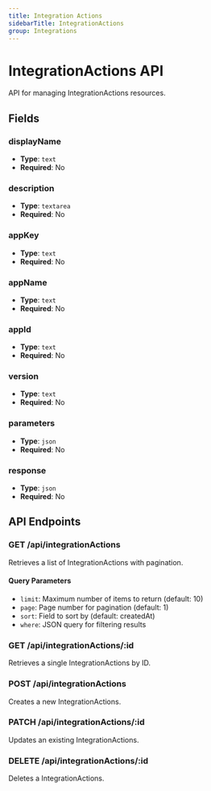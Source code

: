 ```yaml
---
title: Integration Actions
sidebarTitle: IntegrationActions
group: Integrations
---
```


# IntegrationActions API

API for managing IntegrationActions resources.

## Fields

### displayName

- **Type**: `text`
- **Required**: No

### description

- **Type**: `textarea`
- **Required**: No

### appKey

- **Type**: `text`
- **Required**: No

### appName

- **Type**: `text`
- **Required**: No

### appId

- **Type**: `text`
- **Required**: No

### version

- **Type**: `text`
- **Required**: No

### parameters

- **Type**: `json`
- **Required**: No

### response

- **Type**: `json`
- **Required**: No

## API Endpoints

### GET /api/integrationActions

Retrieves a list of IntegrationActions with pagination.

#### Query Parameters

- `limit`: Maximum number of items to return (default: 10)
- `page`: Page number for pagination (default: 1)
- `sort`: Field to sort by (default: createdAt)
- `where`: JSON query for filtering results

### GET /api/integrationActions/:id

Retrieves a single IntegrationActions by ID.

### POST /api/integrationActions

Creates a new IntegrationActions.

### PATCH /api/integrationActions/:id

Updates an existing IntegrationActions.

### DELETE /api/integrationActions/:id

Deletes a IntegrationActions.
